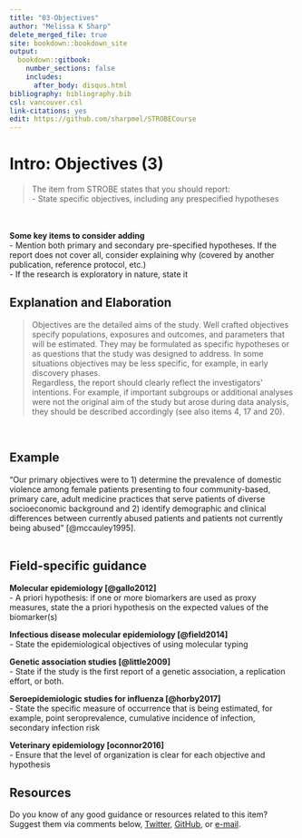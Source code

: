 ---
title: "03-Objectives"
author: "Melissa K Sharp"
delete_merged_file: true
site: bookdown::bookdown_site
output:
  bookdown::gitbook:
    number_sections: false 
    includes: 
      after_body: disqus.html
bibliography: bibliography.bib
csl: vancouver.csl
link-citations: yes
edit: https://github.com/sharpmel/STROBECourse
---

# Intro: Objectives (3)
> The item from STROBE states that you should report:  
- State specific objectives, including any prespecified hypotheses

</br></br>
**Some key items to consider adding**  
- Mention both primary and secondary pre-specified hypotheses. If the report does not cover all, consider explaining why (covered by another publication, reference protocol, etc.)  
- If the research is exploratory in nature, state it
</br> 

## Explanation and Elaboration
> Objectives are the detailed aims of the study. Well crafted objectives specify populations, exposures and outcomes, and parameters that will be estimated. They may be formulated as specific hypotheses or as questions that the study was designed to address. In some situations objectives may be less specific, for example, in early discovery phases.</br> 
Regardless, the report should clearly reflect the investigators’ intentions. For example, if important subgroups or additional analyses were not the original aim of the study but arose during data analysis, they should be described accordingly (see also items 4, 17 and 20).</br> 

</br>

## Example  
“Our primary objectives were to 1) determine the prevalence of domestic violence among female patients presenting to four community-based, primary care, adult medicine practices that serve patients of diverse socioeconomic background and 2) identify demographic and clinical differences between currently abused patients and patients not currently being abused ” [@mccauley1995].</br></br>  

## Field-specific guidance  
**Molecular epidemiology [@gallo2012]**  
- A priori hypothesis: if one or more biomarkers are used as proxy measures, state the a priori hypothesis on the expected values of the biomarker(s)</br>  

**Infectious disease molecular epidemiology [@field2014]**  
- State the epidemiological objectives of using molecular typing  

**Genetic association studies [@little2009]**  
- State if the study is the first report of a genetic association, a replication effort, or both.  

**Seroepidemiologic studies for influenza [@horby2017]**  
- State the specific measure of occurrence that is being estimated, for example, point seroprevalence, cumulative incidence of infection, secondary infection risk   

**Veterinary epidemiology [oconnor2016]**  
- Ensure that the level of organization is clear for each objective and hypothesis  

## Resources  
Do you know of any good guidance or resources related to this item? Suggest them via comments below, [Twitter](https://twitter.com/sharpmelk), [GitHub](https://github.com/sharpmel/STROBECourse), or [e-mail](mailto:melissaksharp@gmail.com).
</br> 
